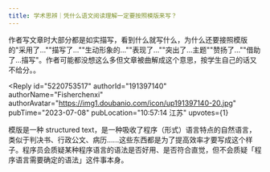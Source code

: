 ```yaml
---
title: 学术思辨｜凭什么语文阅读理解一定要按照模版来写？
---
```



<Forum groupName="古怪问题研究中心" groupUrl="https://www.douban.com/group/philosophasters/" archivedAt="2025-05-16T14:27:11.591Z">
  <Post
    id="291262176"
    title="学术思辨｜凭什么语文阅读理解一定要按照模版来写？"
    url="https://www.douban.com/group/topic/291262176/?_spm_id=MTczNDQ1OTQ4"
    pubTime="2023-07-08"
    highlightUserId="191397140"
  >
作者写文章时大部分都是如实描写，看到什么就写什么，为什么还要接照模版的"采用了...""描写了...""生动形象的...""表现了...""突出了...主题""赞扬了...""借助了...描写"。作者可能都没想这么多但文章被曲解成这个意思，按学生自己的话又不给分。。

<Reply
  id="5220753517"
  authorId="191397140"
  authorName="Fisherchenxi"
  authorAvatar="https://img1.doubanio.com/icon/up191397140-20.jpg"
  pubTime="2023-07-08"
  pubLocation="10:57:14 江苏"
  upvotes={1}
>
模版是一种 structured
text，是一种吸收了程序（形式）语言特点的自然语言，类似于判决书、行政公文、病历......这些东西都是为了提高效率才要写成这个样子。程序员会质疑某种程序语言的语法是否好用、是否符合直觉，但不会质疑「程序语言需要确定的语法」这件事本身。
</Reply>
  </Post>
</Forum>
